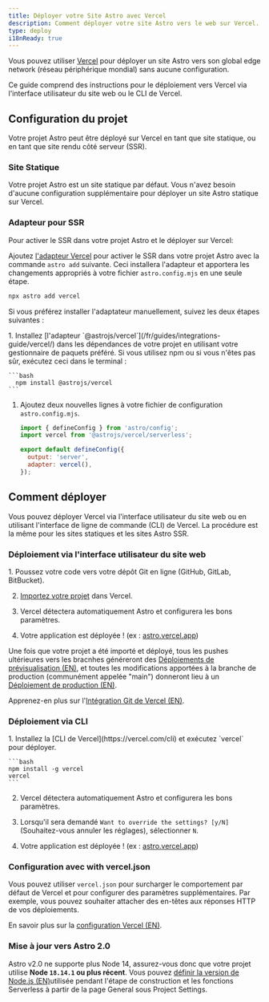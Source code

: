 ```yaml
---
title: Déployer votre Site Astro avec Vercel
description: Comment déployer votre site Astro vers le web sur Vercel.
type: deploy
i18nReady: true
---
```


Vous pouvez utiliser [Vercel](http://vercel.com/) pour déployer un site Astro vers son global edge network (réseau périphérique mondial) sans aucune configuration.

Ce guide comprend des instructions pour le déploiement vers Vercel via l'interface utilisateur du site web ou le CLI de Vercel.

## Configuration du projet

Votre projet Astro peut être déployé sur Vercel en tant que site statique, ou en tant que site rendu côté serveur (SSR).

### Site Statique

Votre projet Astro est un site statique par défaut. Vous n'avez besoin d'aucune configuration supplémentaire pour déployer un site Astro statique sur Vercel. 

### Adapteur pour SSR

Pour activer le SSR dans votre projet Astro et le déployer sur Vercel:

Ajoutez [l'adapteur Vercel](/fr/guides/integrations-guide/vercel/) pour activer le SSR dans votre projet Astro avec la commande `astro add` suivante. Ceci installera l'adapteur et apportera les changements appropriés à votre fichier `astro.config.mjs` en une seule étape.

```bash
npx astro add vercel
```

Si vous préférez installer l'adaptateur manuellement, suivez les deux étapes suivantes :

<Steps>
1. Installez [l'adapteur `@astrojs/vercel`](/fr/guides/integrations-guide/vercel/) dans les dépendances de votre projet en utilisant votre gestionnaire de paquets préféré. Si vous utilisez npm ou si vous n'êtes pas sûr, exécutez ceci dans le terminal :

    ```bash
      npm install @astrojs/vercel
    ```

1. Ajoutez deux nouvelles lignes à votre fichier de configuration `astro.config.mjs`.

    ```js title="astro.config.mjs" ins={2, 5-6}
    import { defineConfig } from 'astro/config';
    import vercel from '@astrojs/vercel/serverless';

    export default defineConfig({
      output: 'server',
      adapter: vercel(),
    });
    ```
</Steps>

## Comment déployer

Vous pouvez déployer Vercel via l'interface utilisateur du site web ou en utilisant l'interface de ligne de commande (CLI) de Vercel. La procédure est la même pour les sites statiques et les sites Astro SSR.

### Déploiement via l'interface utilisateur du site web

<Steps>
1. Poussez votre code vers votre dépôt Git en ligne (GitHub, GitLab, BitBucket).

2. [Importez votre projet](https://vercel.com/new) dans Vercel.

3. Vercel détectera automatiquement Astro et configurera les bons paramètres.

4. Votre application est déployée ! (ex : [astro.vercel.app](https://astro.vercel.app/))
</Steps>

Une fois que votre projet a été importé et déployé, tous les pushes ultérieures vers les bracnhes généreront des [Déploiements de prévisualisation (EN)](https://vercel.com/docs/concepts/deployments/environments#preview), et toutes les modifications apportées à la branche de production (communément appelée "main") donneront lieu à un [Déploiement de production (EN)](https://vercel.com/docs/concepts/deployments/environments#production).

<ReadMore>Apprenez-en plus sur l'[Intégration Git de Vercel (EN)](https://vercel.com/docs/concepts/git).</ReadMore>

### Déploiement via CLI

<Steps>
1. Installez la [CLI de Vercel](https://vercel.com/cli) et exécutez `vercel` pour déployer.

    ```bash
    npm install -g vercel
    vercel
    ```

2. Vercel détectera automatiquement Astro et configurera les bons paramètres.

3. Lorsqu'il sera demandé `Want to override the settings? [y/N]` (Souhaitez-vous annuler les réglages), sélectionner `N`.

4. Votre application est déployée ! (ex : [astro.vercel.app](https://astro.vercel.app/))
</Steps>

### Configuration avec with vercel.json

Vous pouvez utiliser `vercel.json` pour surcharger le comportement par défaut de Vercel et pour configurer des paramètres supplémentaires. Par exemple, vous pouvez souhaiter attacher des en-têtes aux réponses HTTP de vos déploiements. 

<ReadMore>En savoir plus sur la [configuration Vercel (EN)](https://vercel.com/docs/project-configuration).</ReadMore>

### Mise à jour vers Astro 2.0

Astro v2.0 ne supporte plus Node 14, assurez-vous donc que votre projet utilise **Node `18.14.1` ou plus récent**. Vous pouvez [définir la version de Node.js (EN)](https://vercel.com/changelog/node-js-version-now-customizable-in-the-project-settings)utilisée pendant l'étape de construction et les fonctions Serverless à partir de la page General sous Project Settings.
